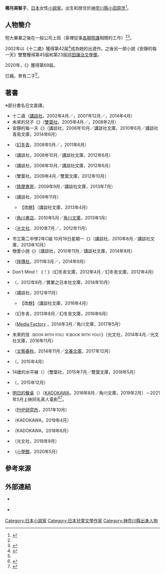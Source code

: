 {{refimprove|time=2016-12-16T13:33:51+00:00}}
{{Infobox writer 
| 姓名     = 椰月美智子
| 圖像     = 
| 圖像大小 = 
| 圖像說明 = 
| 原文名稱 = 
| 日文假名 = やづき みちこ
| 羅馬拼音 = Yazuki Michiko
| 字       = 
| 號       = 
| 本名     = 
| 筆名     = 
| 出生     = {{Birth year and age|1970}} 
| 出生地點 = {{JPN}}[[神奈川縣|神奈川縣]][[小田原市|小田原市]]
| 逝世     = 
| 逝世地點 = 
| 居處     = 
| 職業     = 
| 國籍     = {{JPN}}
| 種族     = 
| 公民權   = 
| 教育程度 = 
| 母校     = 
| 創作時期 = 2001年－
| 體裁     = 
| 主題     = 
| 文學運動 = 
| 著名作品 = 《[[明日的餐桌|明日的餐桌]]》
| 父母     =
| 配偶     = 
| 伴侶     = 
| 子女     = 
| 親屬     = 
| 受影響於 = 
| 施影響於 = 
| 獎項     = 第42屆{{link-ja|講談社兒童文學新人奬|講談社児童文学新人賞}}<br />（《十二歲》／出道作品）<br />第45屆{{link-ja|野間兒童文藝獎|野間児童文芸賞}}<br />第23回[[坪田讓治文學獎|坪田讓治文學獎]]<br />（上面二項為《安靜的每一天》）<br />第69屆{{link-ja|小學館兒童出版文化獎|小学館児童出版文化賞}}（{{lang|ja|昔はおれと同い年だった田中さんとの友情}}）。
| 簽名     =  
| 官方網站 = 
}}
{{japanese|japanese=椰月 美智子|kana=やづき みちこ|romaji=Yazuki Michiko}}
{{小說}}
{{文學}}
'''椰月美智子'''{{BD|1970年|||}}，[[日本|日本]]女性[[小說|小說家]]。出生和居住於[[神奈川縣|神奈川縣]][[小田原市|小田原市]]<ref name=":0">{{Cite web|script-title=ja:作家の読書道 第102回：椰月美智子さん｜作家の読書道｜WEB本の雑誌|url=http://www.webdoku.jp/rensai/sakka/michi102_yazuki/|website=WEB本雜誌|accessdate=2020-09-16|language=ja|archive-date=2018-01-01|archive-url=https://web.archive.org/web/20180101135342/http://www.webdoku.jp/rensai/sakka/michi102_yazuki/|dead-url=no}}</ref>。

== 人物簡介 ==
短大畢業之後在一般公司上班（家裡從事[[長期照護|長期照護]]相關的工作）<ref name=":0" /><ref>{{Cite book|script-title=ja:窪 美澄 with 宮下奈都 with 椰月美智子 Special Talk 「子ども、仕事、 わたしと小説」(第二回)｜実業之日本社|url=http://www.j-n.co.jp/columns/?article_id=73|language=ja|last={{link-ja|實業之日本社|実業之日本社}}|title=|access-date=2021-07-19|archive-date=2021-01-25|archive-url=https://web.archive.org/web/20210125000903/https://www.j-n.co.jp/columns/?article_id=73|dead-url=no}}</ref>。

2002年以《十二歲》獲得第42屆{{link-ja|講談社兒童文學新人奬|講談社児童文学新人賞}}<ref name="poplar">{{Cite web|url=http://www.poplar.co.jp/jidou/think_kodomo/009666.html|script-title=ja:椰月美智子の幼年童話|publisher={{link-ja|Poplar社|ポプラ社}}|accessdate=2016-12-16|language=ja|deadurl=yes|archiveurl=https://web.archive.org/web/20160307040838/http://www.poplar.co.jp/jidou/think_kodomo/009666.html|archivedate=2016-03-07}}</ref>成為她的出道作。之後另一部小說《安靜的每一天》雙雙獲得第45屆{{link-ja|野間兒童文藝獎|野間児童文芸賞}}和第23屆[[坪田讓治文學獎|坪田讓治文學獎]]。

2020年，《{{lang|ja|昔はおれと同い年だった田中さんとの友情}}》獲得第69屆{{link-ja|小學館兒童出版文化獎|小学館児童出版文化賞}}。

已婚。育有二子<ref name=":0" />。

== 著書 ==
※部分書名日文直譯。
* 十二歳（[[講談社|講談社]]，2002年4月／{{link-ja|講談社文庫|講談社文庫}}，2007年12月／{{link-ja|青鳥文庫|青い鳥文庫|講談社青鳥文庫}}，2014年4月）
* 未來的兒子《{{lang|ja|未来の息子}}》（[[雙葉社|雙葉社]]，2005年4月／{{link-ja|双葉文庫|双葉文庫}}，2008年2月）
* 安靜的每一天《{{lang|ja|しずかな日々}}》（講談社，2006年10月／講談社文庫，2010年6月／講談社青鳥文庫，2014年6月）
* {{lang|ja|体育座りで、空を見上げて}}（[[幻冬舎|幻冬舎]]，2008年5月／{{link-ja|幻冬舎文庫|幻冬舎文庫}}，2011年6月）
* {{lang|ja|みきわめ検定}}（講談社，2008年10月／講談社文庫，2012年6月）
* {{lang|ja|枝付き干し葡萄とワイングラス}}（講談社，2008年10月／講談社文庫，2012年6月）
* {{lang|ja|るり姉}}（雙葉社，2009年4月／雙葉文庫，2012年10月）
* {{lang|ja|ガミガミ女とスーダラ男}}（[[筑摩書房|筑摩書房]]，2009年9月／講談社文庫，2013年7月）
* {{lang|ja|坂道の向こうにある海}}（講談社，2009年11月）
** 【改題】{{lang|ja|坂道の向こう}}（講談社文庫，2013年4月）
* {{lang|ja|フリン}}（[[角川書店|角川書店]]，2010年5月／[[角川文庫|角川文庫]]，2013年1月）
* {{lang|ja|ダリアの笑顔}}（[[光文社|光文社]]、2010年7月／{{link-ja|光文社文庫|光文社文庫}}，2012年11月）
* 市立第二中學2年C組 10月19日星期一《{{lang|ja|市立第二中学校2年C組 10月19日月曜日}}》（講談社，2010年8月／講談社文庫，2013年10月）
* 戀愛小說《{{lang|ja|恋愛小説}}》（講談社，2010年11月／講談社文庫，2014年9月）
* {{lang|ja|純愛モラトリアム}}（[[祥傳社|祥傳社]]，2011年3月／{{link-ja|祥傳社文庫|祥伝社文庫}}，2014年9月）
* Don't Mind！《{{lang|ja|どんまいっ}}！》（幻冬舎文庫，2012年4月／幻冬舎文庫，2012年4月)
* {{lang|ja|かっこうの親 もずの子ども}}（{{link-ja|實業之日本社|実業之日本社}}，2012年8月／實業之日本社文庫，2014年10月）
* {{lang|ja|シロシロクビハダ}}（講談社，2012年11月）
** 【改題】{{lang|ja|メイクアップデイズ}}（講談社文庫，2016年4月）
* {{lang|ja|その青の、その先の、}}（幻冬舎，2013年8月／幻冬舎文庫，2016年6月）
* {{lang|ja|消えてなくなっても}}（[[Media_Factory|Media Factory]] {{link-ja|幽BOOKS|幽ブックス}}，2014年3月／角川文庫，2017年5月）
* 未來的信<small>（BOOK WITH YOU）</small>《{{lang|ja|未来の手紙}}<small>（BOOK WITH YOU）</small>》（光文社，2014年4月／光文社文庫，2016年11月）
* {{lang|ja|伶也と}}（[[文藝春秋|文藝春秋]]，2014年11月／[[文春文庫|文春文庫]]，2017年12月）
* {{lang|ja|チョコちゃん}}（{{lang|ja|そうえん社}}，2015年4月）
* 14歲的水平線（{{lang|ja|14歳の水平線}}）（雙葉社，2015年7月／雙葉文庫，2018年5月）
* {{lang|ja|チョコちゃんときゅうしょく}}（{{lang|ja|そうえん社}}，2015年12月）
* [[明日的餐桌|明日的餐桌]]（{{lang|ja|明日の食卓}}）（[[KADOKAWA|KADOKAWA]]，2016年8月／角川文庫，2019年2月）－2021年5月上映同名真人電影<ref name="real715819">{{Cite news|script-title=ja:和田聰宏、大東駿介、山口紗弥加、藤原季節、宇野祥平ら、菅野美穂主演『明日の食卓』出演|url=https://realsound.jp/movie/2021/03/post-715819.html|newspaper={{link-ja|Real Sound (新聞網站)|リアルサウンド (ニュースサイト)|Real Sound}}|publisher=blueprint|date=2021-03-02|accessdate=2021-04-09|language=ja|archive-date=2021-07-20|archive-url=https://web.archive.org/web/20210720083839/https://realsound.jp/movie/2021/03/post-715819.html|dead-url=no}}</ref><ref name="crank_in86797">{{Cite news|script-title=ja:菅野美穂主演『明日の食卓』5.28公開決定　和田聰宏、大東駿介ら新キャスト発表|url=https://www.crank-in.net/news/86797/1|newspaper={{lang|ja|クランクイン！}}|date=2021-03-02|accessdate=2021-04-09|language=ja|archive-date=2021-06-03|archive-url=https://web.archive.org/web/20210603052836/https://www.crank-in.net/news/86797/1|dead-url=no}}</ref>。
* {{lang|ja|見た目レシピいかがですか？}}（[[PHP研究所|PHP研究所]]，2017年10月）
* {{lang|ja|つながりの蔵}}（KADOKAWA，2018年4月）
* {{lang|ja|さしすせその女たち}}（KADOKAWA，2018年6月）
* {{lang|ja|緑のなかで}}（光文社，2018年9月）
* {{lang|ja|こんぱるいろ、彼方}}（[[小學館|小學館]]，2020年5月）

== 參考來源 ==
{{reflist}}

== 外部連結 ==
* {{Twitter|Yazuki_Michiko}} {{ja icon}}
* {{lang|ja|[http://www.webdoku.jp/rensai/sakka/michi102_yazuki/ 作家の読書道（專訪）]}} {{ja icon}}

{{Normdaten}}
{{DEFAULTSORT:Yazuki Michiko}}
[[Category:日本小說家|Category:日本小說家]]
[[Category:日本兒童文學作家|Category:日本兒童文學作家]]
[[Category:神奈川縣出身人物|Category:神奈川縣出身人物]]